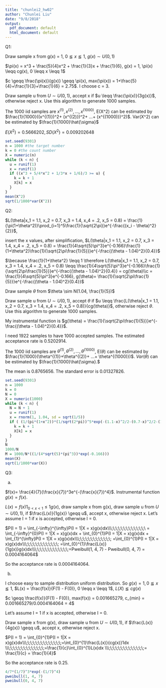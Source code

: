 ```yaml
---
title: "chunlei2_hw02"
author: "Chunlei Liu"
date: "9/8/2018"
output:
  pdf_document: default
  html_document: default
---
```


Q1:

Draw sample x from g(x) = 1, $0 \leqq x \leqq 1$, $g(x) \sim U(0,1)$

$\pi(x) = x^3 + \frac{5}{4}x^2 + \frac{1}{3}x + \frac{1}{6}, g(x) = 1, \pi(x) \leqq cg(x), 0 \leqq x \leqq 1$

$c \geqq \frac{\pi(x)}{g(x)} \geqq \pi(x), max(\pi(x)) = 1+\frac{5}{4}+\frac{1}{3}+\frac{1}{6} = 2.75$. I choose c = 3.

Draw sample u from $U \sim U(0,1)$, accept x if $u \leqq \frac{\pi(x)}{3g(x)}$, otherwise reject x. Use this algorithm to generate 1000 samples.

The 1000 iid samples are $x^{(1)}, x^{(2)}, ..., x^{(1000)}$, E(X^2) can be estimated by $\frac{1}{1000}((x^{(1)})^2+ (x^{(2)})^2+ ...+ (x^{(1000)})^2)$. Var(X^2) can be estimated by $\frac{1}{1000}\hat{\sigma}$

$E(X^2) = 0.5666202, SD(X^2) = 0.009202648$

```r
set.seed(9301)
n = 1000 #the target number
k = 0 #the count number
X = numeric(n)
while (k < n) {
  u = runif(1)
  x = runif(1)
  if ((x^3 + 5/4*x^2 + 1/3*x + 1/6)/3 >= u) {
    k = k + 1
    X[k] = x
  }
}
mean(X^2)
sqrt(1/1000*var(X^2))
```
Q2:

$L(\theta|x_1 = 1.1, x_2 = 0.7, x_3 = 1.4, x_4 = .2, x_5 = 0.8) = \frac{1}{\pi(1+\theta^2)}\prod_{i=1}^5\frac{1}{\sqrt{2\pi}}e^{-\frac{(x_i - \theta)^2}{2}}$,

insert the x values, after simplification, $L(\theta|x_1 = 1.1, x_2 = 0.7, x_3 = 1.4, x_4 = .2, x_5 = 0.8) = \frac{1}{4\sqrt{5}\pi^3}e^{-0.166}\frac{1}{1+\theta^2}\frac{1}{\sqrt{2\pi\frac{1}{5}}}e^{-\frac{(\theta - 1.04)^2}{0.4}}$

$\because \frac{1}{1+\theta^2} \leqq 1 \therefore L(\theta|x_1 = 1.1, x_2 = 0.7, x_3 = 1.4, x_4 = .2, x_5 = 0.8) \leqq \frac{1}{4\sqrt{5}\pi^3}e^{-0.166}\frac{1}{\sqrt{2\pi\frac{1}{5}}}e^{-\frac{(\theta - 1.04)^2}{0.4}} = cg(\theta)\\c = \frac{1}{4\sqrt{5}\pi^3}e^{-0.166}, g(\theta)=  \frac{1}{\sqrt{2\pi\frac{1}{5}}}e^{-\frac{(\theta - 1.04)^2}{0.4}}$

Draw sample $\theta$ from $\theta \sim N(1.04, \frac{1}{5})$

Draw sample u from $U \sim U(0, 1)$, accept $\theta$ if $u \leqq \frac{L(\theta|x_1 = 1.1, x_2 = 0.7, x_3 = 1.4, x_4 = .2, x_5 = 0.8)}{cg(\theta)}$, otherwise reject $\theta$. Use this algorithm to generate 1000 samples.

My instrumental function is $g(\theta) = \frac{1}{\sqrt{2\pi\frac{1}{5}}}e^{-\frac{(\theta - 1.04)^2}{0.4}}$.

I need 1922 samples to have 1000 accepted samples. The estimated acceptance rate is 0.5202914.

The 1000 iid samples are $\theta^{(1)}, \theta^{(2)}, ..., \theta^{(1000)}$, E($\theta$) can be estimated by $\frac{1}{1000}(\theta^{(1)}+\theta^{(2)}+ ...+ \theta^{(1000)})$. $Var(\theta)$ can be estimated by $\frac{1}{1000}\hat{\sigma}.$

The mean is 0.8765656. The standard error is 0.01327826.

```r
set.seed(9301)
n = 1000
k = 0
N = 0
X = numeric(1000)
while (k < n) {
  N = N + 1
  u = runif(1)
  x = rnorm(1, 1.04, sd = sqrt(1/5))
  if ( (1/(pi*(1+x^2))*(1/sqrt(2*pi))^5*exp(-(1.1-x)^2/2-(0.7-x)^2/2-(1.4-x)^2/2-(1.2-x)^2/2-(0.8-x)^2/2))/((1/(4*sqrt(5)*(pi^3))*exp(-0.166)*(1/sqrt(2*pi/5))*exp(-2.5*(x-1.04)^2))) >= u) {
    k = k + 1
    X[k] = x
  }
}
N
1000/N
M = 1000/N*((1/(4*sqrt(5)*(pi^3))*exp(-0.166)))
mean(X)
sqrt(1/1000*var(X))
```
Q3:

(a) 

$f(x)= \frac{4}{7}(\frac{x}{7})^3e^{-(\frac{x}{7})^4}$. Instrumental function $g(x) = f(x)$.

$L(x) = f(x)1_{0 < x < 1} \leq 1g(x)$, draw sample x from g(x), draw sample u from $U \sim U(0,1)$, if $\frac{L(x)}{1g(x)} \geqq u$, accept x, otherwise reject x. Let's assume I = 1 if x is accepted, otherwise I = 0.

$P(I = 1) = \int_{-\infty}^{\infty}P(I = 1|X = x)g(x)dx\\\;\;\;\;\;\;\;\;\;\;\;\;\;\ = \int_{-\infty}^{0}P(I = 1|X = x)g(x)dx + \int_{0}^{1}P(I = 1|X = x)g(x)dx + \int_{1}^{\infty}P(I = 1|X = x)g(x)dx\\\;\;\;\;\;\;\;\;\;\;\;\;\; =\int_{0}^{1}P(I = 1|X = x)g(x)dx\\\;\;\;\;\;\;\;\;\;\;\;\;\; =\int_{0}^{1}\frac{L(x)}{1g(x)}g(x)dx\\\;\;\;\;\;\;\;\;\;\;\;\;\;=Pweibull(1, 4, 7) - Pweibull(0, 4, 7) = 0.0004164064$

So the acceptance rate is 0.0004164064.

(b)

I choose easy to sample distribution uniform distribution. So $g(x) = 1, 0 \leqq x \leqq 1$, $L(x) = \frac{f(x)}{F(1) - F(0)}, 0 \leqq x \leqq 1$, $L(X) \leqq cg(x)$

$c \geqq \frac{f(x)}{F(1) - F(0)}, max(f(x)) = 0.001665279, c_{min} = 0.001665279/0.0004164064 = 4$

Let's assume I = 1 if x is accepted, otherwise I = 0.

Draw sample x from g(x), draw sample u from $U \sim U(0,1)$, if $\frac{L(x)}{4g(x)} \geqq u$, accept x, otherwise reject x.

$P(I = 1) = \int_{0}^{1}P(I = 1|X = x)g(x)dx\\\;\;\;\;\;\;\;\;\;\;\;\;\;\;=\int_{0}^{1}\frac{L(x)}{cg(x)}1dx \\\;\;\;\;\;\;\;\;\;\;\;\;\;\;=\frac{1}{c}\int_{0}^{1}L(x)dx \\\;\;\;\;\;\;\;\;\;\;\;\;\;\;= \frac{1}{c} = \frac{1}{4}$

So the acceptance rate is 0.25.

```r
4/7*(1/7)^3*exp(-(1/7)^4)
pweibull(1, 4, 7)
pweibull(0, 4, 7)
```


